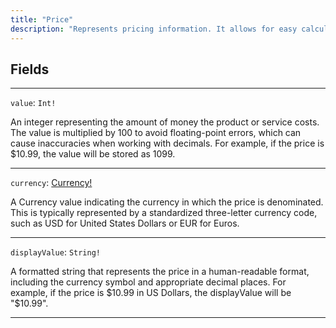 ```yaml
---
title: "Price"
description: "Represents pricing information. It allows for easy calculation, conversion, and display of prices for various products and services throughout the application, ensuring a seamless and accurate user experience."
---
```


## Fields

---

`value`: `Int!`

 An integer representing the amount of money the product or service costs. The value is multiplied by 100 to avoid floating-point errors, which can cause inaccuracies when working with decimals. For example, if the price is $10.99, the value will be stored as 1099.

---

`currency`: [Currency!](/reference/currency)

A Currency value indicating the currency in which the price is denominated. This is typically represented by a standardized three-letter currency code, such as USD for United States Dollars or EUR for Euros.

---

`displayValue`: `String!`

A formatted string that represents the price in a human-readable format, including the currency symbol and appropriate decimal places. For example, if the price is $10.99 in US Dollars, the displayValue will be "$10.99".

---